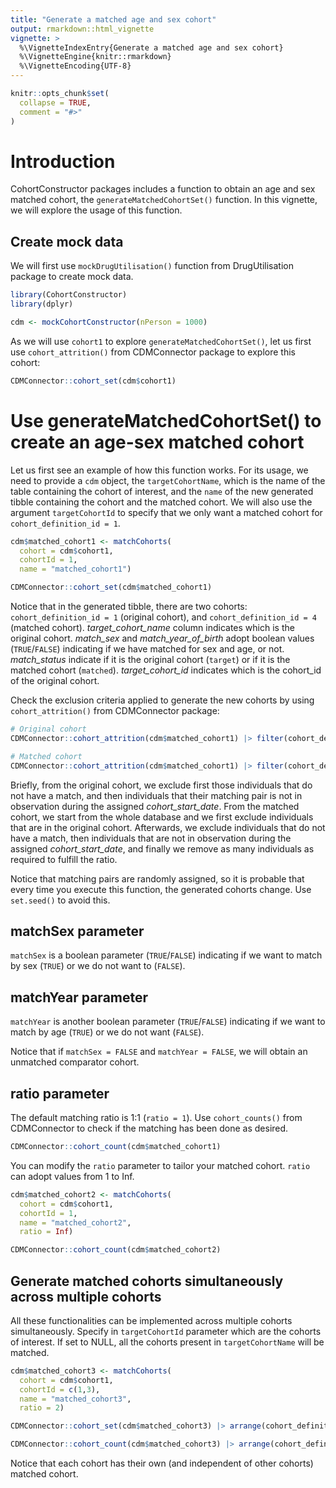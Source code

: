 ```yaml
---
title: "Generate a matched age and sex cohort"
output: rmarkdown::html_vignette
vignette: >
  %\VignetteIndexEntry{Generate a matched age and sex cohort}
  %\VignetteEngine{knitr::rmarkdown}
  %\VignetteEncoding{UTF-8}
---
```


```r
knitr::opts_chunk$set(
  collapse = TRUE,
  comment = "#>"
)
```

# Introduction
CohortConstructor packages includes a function to obtain an age and sex matched cohort, the `generateMatchedCohortSet()` function. In this vignette, we will explore the usage of this function.

## Create mock data
We will first use `mockDrugUtilisation()` function from DrugUtilisation package to create mock data.

```r
library(CohortConstructor)
library(dplyr)

cdm <- mockCohortConstructor(nPerson = 1000)
```

As we will use `cohort1` to explore `generateMatchedCohortSet()`, let us first use `cohort_attrition()` from CDMConnector package to explore this cohort:

```r
CDMConnector::cohort_set(cdm$cohort1)
```

# Use generateMatchedCohortSet() to create an age-sex matched cohort
Let us first see an example of how this function works. For its usage, we need to provide a `cdm` object, the `targetCohortName`, which is the name of the table containing the cohort of interest, and the `name` of the new generated tibble containing the cohort and the matched cohort. We will also use the argument `targetCohortId` to specify that we only want a matched cohort for `cohort_definition_id = 1`.

```r
cdm$matched_cohort1 <- matchCohorts(
  cohort = cdm$cohort1,
  cohortId = 1,
  name = "matched_cohort1")

CDMConnector::cohort_set(cdm$matched_cohort1)
```
Notice that in the generated tibble, there are two cohorts: `cohort_definition_id = 1` (original cohort), and `cohort_definition_id = 4` (matched cohort). *target_cohort_name* column indicates which is the original cohort. *match_sex* and *match_year_of_birth* adopt boolean values (`TRUE`/`FALSE`) indicating if we have matched for sex and age, or not. *match_status* indicate if it is the original cohort (`target`) or if it is the matched cohort (`matched`). *target_cohort_id* indicates which is the cohort_id of the original cohort.

Check the exclusion criteria applied to generate the new cohorts by using `cohort_attrition()` from CDMConnector package:
```r
# Original cohort
CDMConnector::cohort_attrition(cdm$matched_cohort1) |> filter(cohort_definition_id == 1)

# Matched cohort
CDMConnector::cohort_attrition(cdm$matched_cohort1) |> filter(cohort_definition_id == 4)
```
Briefly, from the original cohort, we exclude first those individuals that do not have a match, and then individuals that their matching pair is not in observation during the assigned *cohort_start_date*. From the matched cohort, we start from the whole database and we first exclude individuals that are in the original cohort. Afterwards, we exclude individuals that do not have a match, then individuals that are not in observation during the assigned *cohort_start_date*, and finally we remove as many individuals as required to fulfill the ratio.

Notice that matching pairs are randomly assigned, so it is probable that every time you execute this function, the generated cohorts change. Use `set.seed()` to avoid this. 

## matchSex parameter
`matchSex` is a boolean parameter (`TRUE`/`FALSE`) indicating if we want to match by sex (`TRUE`) or we do not want to (`FALSE`). 

## matchYear parameter
`matchYear` is another boolean parameter (`TRUE`/`FALSE`) indicating if we want to match by age (`TRUE`) or we do not want (`FALSE`).

Notice that if `matchSex = FALSE` and `matchYear = FALSE`, we will obtain an unmatched comparator cohort.

## ratio parameter
The default matching ratio is 1:1 (`ratio = 1`). Use `cohort_counts()` from CDMConnector to check if the matching has been done as desired.

```r
CDMConnector::cohort_count(cdm$matched_cohort1)
```

You can modify the `ratio` parameter to tailor your matched cohort. `ratio` can adopt values from 1 to Inf.

```r
cdm$matched_cohort2 <- matchCohorts(
  cohort = cdm$cohort1,
  cohortId = 1,
  name = "matched_cohort2",
  ratio = Inf)

CDMConnector::cohort_count(cdm$matched_cohort2)
```

## Generate matched cohorts simultaneously across multiple cohorts
All these functionalities can be implemented across multiple cohorts simultaneously. Specify in `targetCohortId` parameter which are the cohorts of interest. If set to NULL, all the cohorts present in `targetCohortName` will be matched. 

```r
cdm$matched_cohort3 <- matchCohorts(
  cohort = cdm$cohort1,
  cohortId = c(1,3),
  name = "matched_cohort3",
  ratio = 2)

CDMConnector::cohort_set(cdm$matched_cohort3) |> arrange(cohort_definition_id)

CDMConnector::cohort_count(cdm$matched_cohort3) |> arrange(cohort_definition_id)
```

Notice that each cohort has their own (and independent of other cohorts) matched cohort. 
